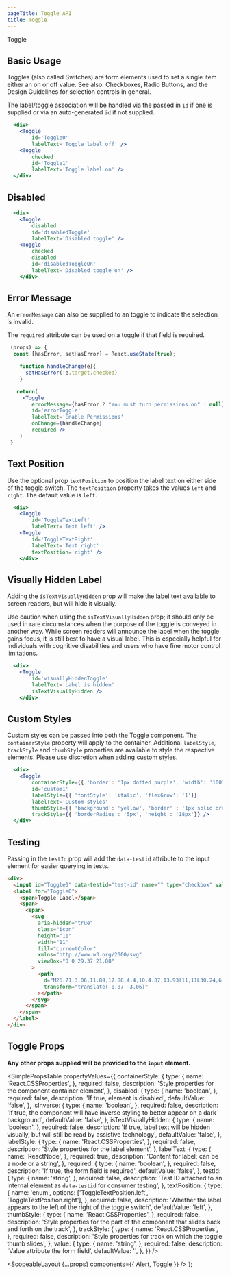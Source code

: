 ```yaml
---
pageTitle: Toggle API
title: Toggle
---
```



<DocsHeading to="/design/selection-controls" type="design">
  Toggle
</DocsHeading>

## Basic Usage

Toggles (also called Switches) are form elements used to set a single item either an on or off value.
See also: <Link to="/api/checkbox">Checkboxes</Link>, <Link to="/api/radio">Radio Buttons</Link>, and the <Link to="/design/selection-controls">Design Guidelines</Link> for selection controls in general.

The label/toggle association will be handled via the passed in `id` if one is supplied or via an auto-generated `id` if not supplied.

```.jsx
  <div>
    <Toggle
        id='Toggle0'
        labelText='Toggle label off' />
    <Toggle
        checked
        id='Toggle1'
        labelText='Toggle label on' />
  </div>
```

## Disabled

```.jsx
  <div>
    <Toggle
        disabled
        id='disabledToggle'
        labelText='Disabled toggle' />
    <Toggle
        checked
        disabled
        id='disabledToggleOn'
        labelText='Disabled toggle on' />
    </div>
```

## Error Message

An `errorMessage` can also be supplied to an toggle to indicate the selection is invalid.

The `required` attribute can be used on a toggle if that field is required.

```.jsx
 (props) => {
  const [hasError, setHasError] = React.useState(true);

    function handleChange(e){
      setHasError(!e.target.checked)
    }

   return(
     <Toggle
        errorMessage={hasError ? "You must turn permissions on" : null}
        id='errorToggle'
        labelText='Enable Permissions'
        onChange={handleChange}
        required />
    )
 }
```

## Text Position

Use the optional prop `textPosition` to position the label text on either side of the toggle switch.
The `textPosition` property takes the values `left` and `right`. The default value is `left`.

```.jsx
  <div>
    <Toggle
        id='ToggleTextLeft'
        labelText='Text left' />
    <Toggle
        id='ToggleTextRight'
        labelText='Text right'
        textPosition='right' />
    </div>
```

## Visually Hidden Label

Adding the `isTextVisuallyHidden` prop will make the label text available to screen readers, but will hide it visually.

<Alert variant="warning">
  Use caution when using the <code>isTextVisuallyHidden</code> prop; it should
  only be used in rare circumstances when the purpose of the toggle is conveyed
  in another way. While screen readers will announce the label when the toggle
  gains focus, it is still best to have a visual label. This is especially
  helpful for individuals with cognitive disabilities and users who have fine
  motor control limitations.
</Alert>

```.jsx
  <div>
    <Toggle
        id='visuallyHiddenToggle'
        labelText='Label is hidden'
        isTextVisuallyHidden />
    </div>
```

## Custom Styles

Custom styles can be passed into both the Toggle component. The `containerStyle` property will apply to the container.
Additional `labelStyle`, `trackStyle` and `thumbStyle` properties are available to style the respective elements.
Please use discretion when adding custom styles.

```.jsx
  <div>
    <Toggle
        containerStyle={{ 'border': '1px dotted purple', 'width': '100%'}}
        id='custom1'
        labelStyle={{ 'fontStyle': 'italic', 'flexGrow': '1'}}
        labelText='Custom styles'
        thumbStyle={{ 'background': 'yellow', 'border' : '1px solid orange', 'boxShadow': '0 0 0' }}
        trackStyle={{ 'borderRadius': '5px', 'height': '18px'}} />
  </div>
```

## Testing

Passing in the `testId` prop will add the `data-testid` attribute to the input element for easier querying in tests.

```html
<div>
  <input id="Toggle0" data-testid="test-id" name="" type="checkbox" value="" />
  <label for="Toggle0">
    <span>Toggle Label</span>
    <span>
      <span>
        <svg
          aria-hidden="true"
          class="icon"
          height="11"
          width="11"
          fill="currentColor"
          xmlns="http://www.w3.org/2000/svg"
          viewBox="0 0 29.37 21.88"
        >
          <path
            d="M26.71,3.06,11.89,17.88,4.4,10.4.87,13.93l11,11L30.24,6.59Z"
            transform="translate(-0.87 -3.06)"
          ></path>
        </svg>
      </span>
    </span>
  </label>
</div>
```

## Toggle Props

**Any other props supplied will be provided to the `input` element.**

<SimplePropsTable
  propertyValues={{
    containerStyle: {
      type: {
        name: 'React.CSSProperties',
      },
      required: false,
      description: 'Style properties for the component container element',
    },
    disabled: {
      type: {
        name: 'boolean',
      },
      required: false,
      description: 'If true, element is disabled',
      defaultValue: 'false',
    },
    isInverse: {
      type: {
        name: 'boolean',
      },
      required: false,
      description:
        'If true, the component will have inverse styling to better appear on a dark background',
      defaultValue: 'false',
    },
    isTextVisuallyHidden: {
      type: {
        name: 'boolean',
      },
      required: false,
      description:
        'If true, label text will be hidden visually, but will still be read by assistive technology',
      defaultValue: 'false',
    },
    labelStyle: {
      type: {
        name: 'React.CSSProperties',
      },
      required: false,
      description: 'Style properties for the label element',
    },
    labelText: {
      type: {
        name: 'ReactNode',
      },
      required: true,
      description: 'Content for label; can be a node or a string',
    },
    required: {
      type: {
        name: 'boolean',
      },
      required: false,
      description: 'If true, the form field is required',
      defaultValue: 'false',
    },
    testId: {
      type: {
        name: 'string',
      },
      required: false,
      description:
        'Test ID attached to an internal element as `data-testid` for consumer testing',
    },
    textPosition: {
      type: {
        name: 'enum',
        options: ['ToggleTextPosition.left', 'ToggleTextPosition.right'],
      },
      required: false,
      description:
        'Whether the label appears to the left of the right of the toggle switch',
      defaultValue: 'left',
    },
    thumbStyle: {
      type: {
        name: 'React.CSSProperties',
      },
      required: false,
      description:
        'Style properties for the part of the component that slides back and forth on the track',
    },
    trackStyle: {
      type: {
        name: 'React.CSSProperties',
      },
      required: false,
      description:
        'Style properties for track on which the toggle thumb slides',
    },
    value: {
      type: {
        name: 'string',
      },
      required: false,
      description: 'Value attribute the form field',
      defaultValue: '',
    },
  }}
/>

  <ScopeableLayout {...props} components={{ Alert, Toggle }} />
);
